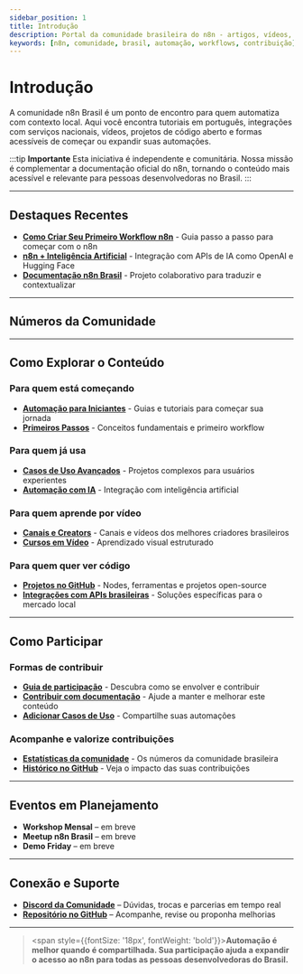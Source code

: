 ---
sidebar_position: 1
title: Introdução
description: Portal da comunidade brasileira do n8n - artigos, vídeos, projetos e muito mais
keywords: [n8n, comunidade, brasil, automação, workflows, contribuição]
---


# <LocalIcon name="people-outline" size={32} color="#ea4b71" /> Introdução

A comunidade n8n Brasil é um ponto de encontro para quem automatiza com contexto local. Aqui você encontra tutoriais em português, integrações com serviços nacionais, vídeos, projetos de código aberto e formas acessíveis de começar ou expandir suas automações.

:::tip **Importante**
Esta iniciativa é independente e comunitária. Nossa missão é complementar a documentação oficial do n8n, tornando o conteúdo mais acessível e relevante para pessoas desenvolvedoras no Brasil.
:::

---

## <LocalIcon name="star-outline" size={24} color="#ea4b71" /> Destaques Recentes

- **[Como Criar Seu Primeiro Workflow n8n](../primeiros-passos/primeiro-workflow)** - Guia passo a passo para começar com o n8n
- **[n8n + Inteligência Artificial](../advanced-ai/tutorial-ai)** - Integração com APIs de IA como OpenAI e Hugging Face
- **[Documentação n8n Brasil](https://github.com/tatyquebralayout/n8n-Doc-pt-BR)** - Projeto colaborativo para traduzir e contextualizar

---

## <LocalIcon name="analytics-outline" size={24} color="#ea4b71" /> Números da Comunidade

<CommunityStats loading={true} />

---

## <LocalIcon name="library-outline" size={24} color="#ea4b71" /> Como Explorar o Conteúdo

### Para quem está começando
- **[Automação para Iniciantes](./automacao-iniciantes)** - Guias e tutoriais para começar sua jornada
- **[Primeiros Passos](../primeiros-passos)** - Conceitos fundamentais e primeiro workflow

### Para quem já usa
- **[Casos de Uso Avançados](./casos-uso-avancados)** - Projetos complexos para usuários experientes
- **[Automação com IA](../advanced-ai)** - Integração com inteligência artificial

### Para quem aprende por vídeo
- **[Canais e Creators](./videos)** - Canais e vídeos dos melhores criadores brasileiros
- **[Cursos em Vídeo](../cursos/cursos-em-video)** - Aprendizado visual estruturado

### Para quem quer ver código
- **[Projetos no GitHub](./github)** - Nodes, ferramentas e projetos open-source
- **[Integrações com APIs brasileiras](../integracoes-br)** - Soluções específicas para o mercado local

---

## <LocalIcon name="hand-right-outline" size={24} color="#ea4b71" /> Como Participar

### Formas de contribuir
- **[Guia de participação](./como-participar)** - Descubra como se envolver e contribuir
- **[Contribuir com documentação](../contribuir)** - Ajude a manter e melhorar este conteúdo
- **[Adicionar Casos de Uso](../contribuir/n8n-oficial/adicionar-casos-uso)** - Compartilhe suas automações

### Acompanhe e valorize contribuições
- **[Estatísticas da comunidade](./estatisticas)** - Os números da comunidade brasileira
- **[Histórico no GitHub](./github)** - Veja o impacto das suas contribuições

---

## <LocalIcon name="calendar-outline" size={24} color="#ea4b71" /> Eventos em Planejamento

- **Workshop Mensal** – em breve
- **Meetup n8n Brasil** – em breve
- **Demo Friday** – em breve

---

## <LocalIcon name="chatbubbles-outline" size={24} color="#ea4b71" /> Conexão e Suporte

- **[Discord da Comunidade](https://discord.gg/n8nbrasil)** – Dúvidas, trocas e parcerias em tempo real
- **[Repositório no GitHub](https://github.com/tatyquebralayout/n8n-Doc-pt-BR)** – Acompanhe, revise ou proponha melhorias

---

> <span style={{fontSize: '18px', fontWeight: 'bold'}}>**Automação é melhor quando é compartilhada. Sua participação ajuda a expandir o acesso ao n8n para todas as pessoas desenvolvedoras do Brasil.**</span> 
